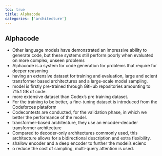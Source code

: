 ```yaml
---
toc: true
title: Alphacode
categories: ['architecture']
---
```


## Alphacode
- Other language models have demonstrated an impressive ability to generate code, but these systems still perform poorly when evaluated on more complex, unseen problems
- Alphacode is a system for code generation for problems that require for deeper reasoning
- having an extensive dataset for training and evaluation, large and ecient transformer based architectures and a large-scale model sampling.
- model is firstly pre-trained through GitHub repositories amounting to 715.1 GB of code.
- more extensive dataset than Codex's pre training dataset.
- For the training to be better, a fine-tuning dataset is introduced from the Codeforces plataform
- Codecontests are conducted, for the validation phase, in which we better the performance of the model.
- transformer-based architecture, they use an encoder-decoder transformer architecture
- Compared to decoder-only architectures commonly used, this architecture allows for a bidirectional description and extra flexibility.
- shallow encoder and a deep encoder to further the model's ecienc
- o reduce the cost of sampling, multi-query attention is used.



